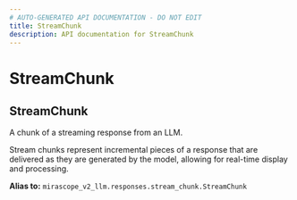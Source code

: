 ```yaml
---
# AUTO-GENERATED API DOCUMENTATION - DO NOT EDIT
title: StreamChunk
description: API documentation for StreamChunk
---
```


# StreamChunk

## <ApiType type="Alias" path="responses/StreamChunk" symbolName="StreamChunk" /> StreamChunk

A chunk of a streaming response from an LLM.

Stream chunks represent incremental pieces of a response that are delivered
as they are generated by the model, allowing for real-time display and processing.


**Alias to:** `mirascope_v2_llm.responses.stream_chunk.StreamChunk`

